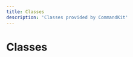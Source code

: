 ```yaml
---
title: Classes
description: 'Classes provided by CommandKit'
---
```


# Classes

<Cards><Card title="AppCommandHandler" description="No description available." href="/docs/classes/AppCommandHandler" />

<Card
  title="ButtonKit"
  description="No description available."
  href="/docs/classes/ButtonKit"
/>

<Card
  title="CacheProvider"
  description="No description available."
  href="/docs/classes/CacheProvider"
/>

<Card
  title="CommandKit"
  description="No description available."
  href="/docs/classes/CommandKit"
/>

<Card
  title="CommandKitEnvironment"
  description="No description available."
  href="/docs/classes/CommandKitEnvironment"
/>

<Card
  title="CommandsRouter"
  description="CommandsRouter handles the discovery and routing of commands and middleware files
in a directory structure. It supports nested commands and middleware inheritance."
  href="/docs/classes/CommandsRouter"
/>

<Card
  title="Context"
  description="No description available."
  href="/docs/classes/Context"
/>

<Card
  title="DefaultLocalizationStrategy"
  description="No description available."
  href="/docs/classes/DefaultLocalizationStrategy"
/>

<Card
  title="DefaultLogger"
  description="No description available."
  href="/docs/classes/DefaultLogger"
/>

<Card
  title="EventInterceptor"
  description="No description available."
  href="/docs/classes/EventInterceptor"
/>

<Card
  title="EventsRouter"
  description="Router for discovering and managing event handler files in a directory structure.
Events are represented by directories, and handlers are files within those directories."
  href="/docs/classes/EventsRouter"
/>

<Card
  title="Localization"
  description="No description available."
  href="/docs/classes/Localization"
/>

<Card
  title="MemoryCache"
  description="No description available."
  href="/docs/classes/MemoryCache"
/>

<Card
  title="MessageCommandOptions"
  description="No description available."
  href="/docs/classes/MessageCommandOptions"
/>

<Card
  title="MessageCommandParser"
  description="No description available."
  href="/docs/classes/MessageCommandParser"
/>

<Card
  title="MiddlewareContext"
  description="No description available."
  href="/docs/classes/MiddlewareContext"
/>

<Card title="ModalKit" description="No description available." href="/docs/classes/ModalKit" /></Cards>
